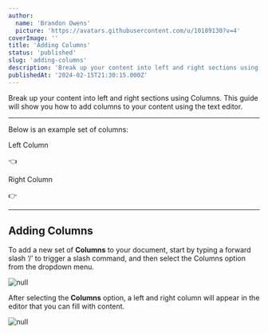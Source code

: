 ```yaml
---
author:
  name: 'Brandon Owens'
  picture: 'https://avatars.githubusercontent.com/u/10189130?v=4'
coverImage: ''
title: 'Adding Columns'
status: 'published'
slug: 'adding-columns'
description: 'Break up your content into left and right sections using Columns. This guide will show you how to add columns to your content using the text editor.'
publishedAt: '2024-02-15T21:30:15.000Z'
---
```


Break up your content into left and right sections using Columns. This guide will show you how to add columns to your content using the text editor.

---

Below is an example set of columns:

<div data-type="columns" class="layout-two-column">
<div data-position="left" data-type="column"><p>Left Column</p><p></p><p><span style="color: rgba(0, 0, 0, 0.87)">👈</span></p></div><div data-position="right" data-type="column"><p>Right Column</p><p></p><p><span style="color: rgba(0, 0, 0, 0.87)">👉</span></p></div>
</div>

---

## Adding Columns

To add a new set of **Columns** to your document, start by typing a forward slash ‘/’ to trigger a slash command, and then select the Columns option from the dropdown menu.

![null](/images/screenshot-2024-01-31-165807-cwOD.png)

After selecting the **Columns** option, a left and right column will appear in the editor that you can fill with content.

![null](/images/screenshot-2024-01-31-222825-Y2Mz.png)